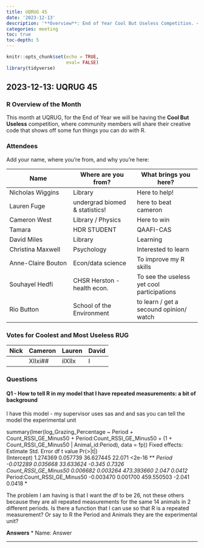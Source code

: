 ```yaml
---
title: UQRUG 45
date: '2023-12-13'
description: '**Overview**: End of Year Cool But Useless Competition. <br /> **Questions**: lmer model'
categories: meeting
toc: true
toc-depth: 5
---
```


```r
knitr::opts_chunk$set(echo = TRUE,
                      eval= FALSE)
library(tidyverse)

```

## 2023-12-13: UQRUG 45

### R Overview of the Month

This month at UQRUG, for the End of Year we will  be having the **Cool But Useless** competition, where community members will share their creative code that shows off some fun things you can do with R.

### Attendees
Add your name, where you're from, and why you're here:

| Name | Where are you from? | What brings you here? |
|--------|--------|--------|
| Nicholas Wiggins | Library | Here to help! |
| Lauren Fuge | undergrad biomed & statistics! | here to beat cameron |
| Cameron West | Library / Physics | Here to win |
|Tamara|HDR STUDENT|QAAFI-CAS|Here to ask a tricky question
| David Miles | Library | Learning |
|Christina Maxwell|Psychology|Interested to learn|
|Anne-Claire Bouton | Econ/data science | To improve my R skills |
|Souhayel Hedfi| CHSR Herston - health econ. | To see the useless yet cool participations|
|Rio Button|School of the Environment|to learn / get a secound opinion/ watch


### Votes for Coolest and Most Useless RUG

| Nick | Cameron | Lauren| David |
|--------|-------|--------|--------|
||XIIxi##|iIXIIx|I|


### Questions


#### Q1 - How to tell R in my model that I have repeated measurements: a bit of background
I have this model - my supervisor uses sas and and sas you can tell the model the experimental unit

summary(lmer(log_Grazing_Percentage ~ Period + Count_RSSI_GE_Minus50 + Period:Count_RSSI_GE_Minus50 +
       (1 + Count_RSSI_GE_Minus50 | Animal_id:Period),
     data = fp))
Fixed effects:
                               Estimate Std. Error         df t value Pr(>|t|)    
(Intercept)                    1.274369   0.057739  36.627445  22.071   <2e-16 ***
Period                        -0.012289   0.035668  33.633624  -0.345   0.7326    
Count_RSSI_GE_Minus50          0.006682   0.003264 473.393660   2.047   0.0412 *  
Period:Count_RSSI_GE_Minus50  -0.003470   0.001700 459.550503  -2.041   0.0418 * 

The problem I am having is that I want the df to be 26, not these others because they are all repeated measurements for the same 14 animals in 2 different periods. 
Is there a function that I can use so that R is a repeated measurement? Or say to R the Period and Animals they are the experimental unit?

**Answers**
*  Name:  Answer

---